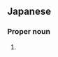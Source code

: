==Japanese==
{{ja-kanjitab|たか|くち|k2=ぐち|yomi=kun}}

===Proper noun===
{{ja-pos|たかぐち|proper}}

# {{surname|lang=ja|sort=たかぐち}}